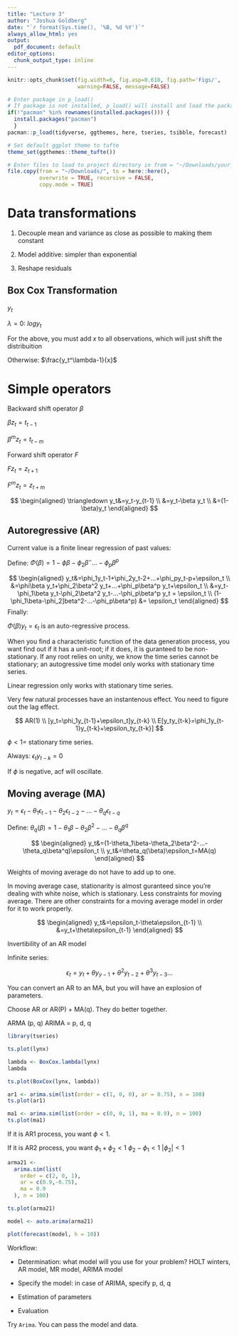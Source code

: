 ```yaml
---
title: "Lecture 3"
author: "Joshua Goldberg"
date: "`r format(Sys.time(), '%B, %d %Y')`"
always_allow_html: yes
output:
  pdf_document: default
editor_options: 
  chunk_output_type: inline
---
```


```r
knitr::opts_chunk$set(fig.width=6, fig.asp=0.618, fig.path='Figs/',
                      warning=FALSE, message=FALSE)
```

```r
# Enter package in p_load()
# If package is not installed, p_load() will install and load the package
if(!"pacman" %in% rownames(installed.packages())) {
  install.packages("pacman")
  }
pacman::p_load(tidyverse, ggthemes, here, tseries, tsibble, forecast)

# Set default ggplot theme to tufte
theme_set(ggthemes::theme_tufte())
```

```r
# Enter files to load to project directory in from = "~/Downloads/your_file_name_here"
file.copy(from = "~/Downloads/", to = here::here(), 
          overwrite = TRUE, recursive = FALSE, 
          copy.mode = TRUE)
```

# Data transformations

1. Decouple mean and variance as close as possible to making them constant

2. Model additive: simpler than exponential

3. Reshape residuals

## Box Cox Transformation

$y_t$ 

$\lambda=0$: $logy_t$

For the above, you must add $x$ to all observations, which will just shift the distribuition

Otherwise: $\frac{y_t^\lambda-1}{x}$

# Simple operators

Backward shift operator $\beta$

$\beta z_t=t_{t-1}$

$\beta^m z_t=t_{t-m}$

Forward shift operator  $F$

$Fz_t=z_{t+1}$

$F^mz_t=z_{t+m}$

$$
\begin{aligned}
\triangledown y_t&=y_t-y_{t-1} \\
&=y_t-\beta y_t \\
&=(1-\beta)y_t
\end{aligned}
$$

## Autoregressive (AR)

Current value is a finite linear regression of past values:

Define: $\Phi(\beta)=1-\phi\beta-\phi_2\beta^-...-\phi_p\beta^p$

$$
\begin{aligned}
y_t&=\phi_1y_t-1+\phi_2y_t-2+...+\phi_py_t-p+\epsilon_t \\
&=\phi\beta y_t+\phi_2\beta^2 y_t+...+\phi_p\beta^p y_t+\epsilon_t \\
&=y_t-\phi_1\beta y_t-\phi_2\beta^2 y_t-...-\phi_p\beta^p y_t = \epsilon_t \\
(1-\phi_1\beta-\phi_2]beta^2-...-\phi_p\beta^p) &= \epsilon_t
\end{aligned}
$$
Finally:

$\Phi(\beta)y_t=\epsilon_t$ is an auto-regressive process.

When you find a characteristic function of the data generation process, you want find out if it has a unit-root; if it does, it is guranteed to be non-stationary. If any root relies on unity, we know the time series cannot be stationary; an autogressive time model only works with stationary time series.

Linear regression only works with stationary time series.

Very few natural processes have an instantenous effect. You need to figure out the lag effect.

$$
AR(1) \\
[y_t=\phi_1y_{t-1}+\epsilon_t]y_{t-k} \\
E[y_ty_{t-k}=\phi_1y_{t-1}y_{t-k}+\epsilon_ty_{t-k}]
$$

$\phi<1=$ stationary time series.

Always: $\epsilon_ty_{t-k}=0$

If $\phi$ is negative, acf will oscillate. 

## Moving average (MA)

$y_t=\epsilon_t-\theta_1\epsilon_{t-1}-\theta_2\epsilon_{t-2}-...-\theta_q\epsilon_{t-q}$

Define: $\theta_q(\beta)=1-\theta_1\beta-\theta_2\beta^2-...-\theta_q\beta^q$

$$
\begin{aligned}
y_t&=(1-\theta_1\beta-\theta_2\beta^2-...-\theta_q\beta^q)\epsilon_t \\
y_t&=\theta_q(\beta)\epsilon_t=MA(q)
\end{aligned}
$$

Weights of moving average do not have to add up to one.

In moving average case, stationarity is almost guranteed since you're dealing with white noise, which is stationary. Less constraints for moving average. There are other constraints for a moving average model in order for it to work properly.

$$
\begin{aligned}
y_t&=\epsilon_t-\theta\epsilon_{t-1} \\
&=y_t+\theta\epsilon_{t-1}
\end{aligned}
$$

Invertibility of an AR model

Infinite series:

$$\epsilon_t=y_t+\theta y_{y-1}+\theta^2y_{t-2}+\theta^3y_{t-3}...$$

You can convert an AR to an MA, but you will have an explosion of parameters.

Choose AR or AR(P) + MA(q). They do better together.

ARMA (p, q)
ARIMA = p, d, q

```r
library(tseries)
```

```r
ts.plot(lynx)
```


```r
lambda <- BoxCox.lambda(lynx)
lambda

ts.plot(BoxCox(lynx, lambda))
```

```r
ar1 <- arima.sim(list(order = c(1, 0, 0), ar = 0.75), n = 100)
ts.plot(ar1)
```

```r
ma1 <- arima.sim(list(order = c(0, 0, 1), ma = 0.9), n = 100)
ts.plot(ma1)
```

If it is AR1 process, you want $\phi<1$.

If it is AR2 process, you want
$\phi_1+\phi_2<1$
$\phi_2-\phi_1<1$
$|\phi_2|<1$

```r
arma21 <-
  arima.sim(list(
    order = c(2, 0, 1),
    ar = c(0.9,-0.75),
    ma = 0.9
  ), n = 100)

ts.plot(arma21)
```

```r
model <- auto.arima(arma21)

plot(forecast(model, h = 10))
```

Workflow:

* Determination: what model will you use for your problem? HOLT winters, AR model, MR model, ARIMA model

* Specify the model: in case of ARIMA, specify p, d, q

* Estimation of parameters

* Evaluation

Try `Arima`. You can pass the model and data.




